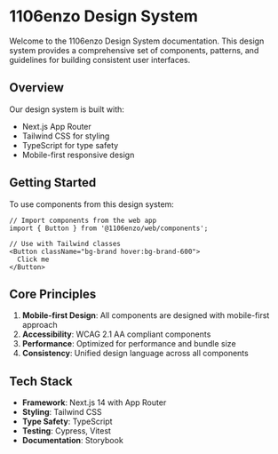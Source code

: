 
<Meta title="Introduction" />

# 1106enzo Design System

Welcome to the 1106enzo Design System documentation. This design system provides a comprehensive set of components, patterns, and guidelines for building consistent user interfaces.

## Overview

Our design system is built with:
- Next.js App Router
- Tailwind CSS for styling
- TypeScript for type safety
- Mobile-first responsive design

## Getting Started

To use components from this design system:

```tsx
// Import components from the web app
import { Button } from '@1106enzo/web/components';

// Use with Tailwind classes
<Button className="bg-brand hover:bg-brand-600">
  Click me
</Button>
```

## Core Principles

1. **Mobile-first Design**: All components are designed with mobile-first approach
2. **Accessibility**: WCAG 2.1 AA compliant components
3. **Performance**: Optimized for performance and bundle size
4. **Consistency**: Unified design language across all components

## Tech Stack

- **Framework**: Next.js 14 with App Router
- **Styling**: Tailwind CSS
- **Type Safety**: TypeScript
- **Testing**: Cypress, Vitest
- **Documentation**: Storybook 